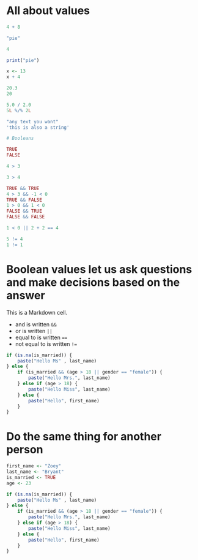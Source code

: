 # All about values

```R
4 + 8

"pie"

4

print("pie")

x <- 13
x + 4

20.3
20

5.0 / 2.0
5L %/% 2L

"any text you want"
'this is also a string'

# Booleans

TRUE
FALSE

4 > 3

3 > 4

TRUE && TRUE
4 > 3 && -1 < 0
TRUE && FALSE
1 > 0 && 1 < 0
FALSE && TRUE
FALSE && FALSE

1 < 0 || 2 + 2 == 4

5 != 4
1 != 1

```

# Boolean values let us ask questions and make decisions based on the answer

This is a Markdown cell.

- and is written `&&`
- or is written `||`
- equal to is written `==`
- not equal to is written `!=`
```R



if (is.na(is_married)) {
    paste("Hello Ms" , last_name)
} else {
    if (is_married && (age > 18 || gender == "female")) {
        paste("Hello Mrs.", last_name)
    } else if (age > 18) {
        paste("Hello Miss", last_name)
    } else {
        paste("Hello", first_name)
    }
}


```

# Do the same thing for another person

```R
first_name <- "Zoey"
last_name <- "Bryant"
is_married <- TRUE
age <- 23

if (is.na(is_married)) {
    paste("Hello Ms" , last_name)
} else {
    if (is_married && (age > 18 || gender == "female")) {
        paste("Hello Mrs.", last_name)
    } else if (age > 18) {
        paste("Hello Miss", last_name)
    } else {
        paste("Hello", first_name)
    }
}


```

